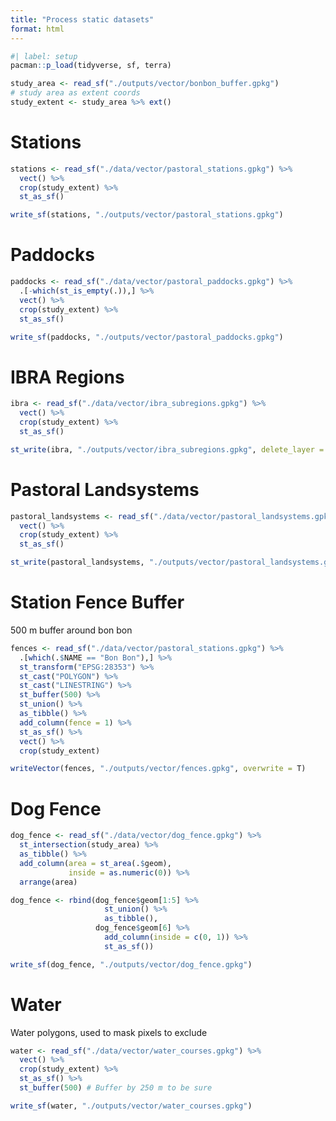 ```yaml
---
title: "Process static datasets"
format: html
---
```


```r
#| label: setup
pacman::p_load(tidyverse, sf, terra)

study_area <- read_sf("./outputs/vector/bonbon_buffer.gpkg")
# study area as extent coords
study_extent <- study_area %>% ext()
```

# Stations

```r
stations <- read_sf("./data/vector/pastoral_stations.gpkg") %>% 
  vect() %>%
  crop(study_extent) %>% 
  st_as_sf()

write_sf(stations, "./outputs/vector/pastoral_stations.gpkg")
```

# Paddocks

```r
paddocks <- read_sf("./data/vector/pastoral_paddocks.gpkg") %>% 
  .[-which(st_is_empty(.)),] %>% 
  vect() %>%
  crop(study_extent) %>%
  st_as_sf()

write_sf(paddocks, "./outputs/vector/pastoral_paddocks.gpkg")
```

# IBRA Regions

```r
ibra <- read_sf("./data/vector/ibra_subregions.gpkg") %>%
  vect() %>%
  crop(study_extent) %>% 
  st_as_sf()

st_write(ibra, "./outputs/vector/ibra_subregions.gpkg", delete_layer = T)
```

# Pastoral Landsystems

```r
pastoral_landsystems <- read_sf("./data/vector/pastoral_landsystems.gpkg") %>%
  vect() %>%
  crop(study_extent) %>% 
  st_as_sf()

st_write(pastoral_landsystems, "./outputs/vector/pastoral_landsystems.gpkg", delete_layer = T)
```

# Station Fence Buffer

500 m buffer around bon bon

```r
fences <- read_sf("./data/vector/pastoral_stations.gpkg") %>%
  .[which(.$NAME == "Bon Bon"),] %>% 
  st_transform("EPSG:28353") %>% 
  st_cast("POLYGON") %>%
  st_cast("LINESTRING") %>%
  st_buffer(500) %>%
  st_union() %>%
  as_tibble() %>%
  add_column(fence = 1) %>%
  st_as_sf() %>% 
  vect() %>% 
  crop(study_extent)

writeVector(fences, "./outputs/vector/fences.gpkg", overwrite = T)
```


# Dog Fence

```r
dog_fence <- read_sf("./data/vector/dog_fence.gpkg") %>% 
  st_intersection(study_area) %>% 
  as_tibble() %>% 
  add_column(area = st_area(.$geom),
             inside = as.numeric(0)) %>% 
  arrange(area)

dog_fence <- rbind(dog_fence$geom[1:5] %>%
                     st_union() %>%
                     as_tibble(),
                   dog_fence$geom[6] %>%
                     add_column(inside = c(0, 1)) %>%
                     st_as_sf())

write_sf(dog_fence, "./outputs/vector/dog_fence.gpkg")
```
# Water
Water polygons, used to mask pixels to exclude

```r
water <- read_sf("./data/vector/water_courses.gpkg") %>%
  vect() %>% 
  crop(study_extent) %>% 
  st_as_sf() %>% 
  st_buffer(500) # Buffer by 250 m to be sure

write_sf(water, "./outputs/vector/water_courses.gpkg")
```
